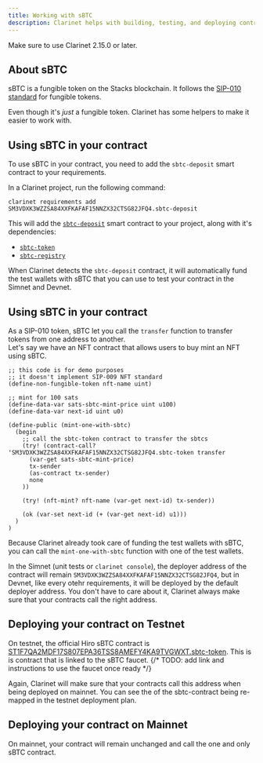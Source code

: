 ```yaml
---
title: Working with sBTC
description: Clarinet helps with building, testing, and deploying contracts that use sBTC.
---
```


Make sure to use Clarinet 2.15.0 or later.

## About sBTC

sBTC is a fungible token on the Stacks blockchain. It follows the
[SIP-010 standard](https://github.com/stacksgov/sips/blob/main/sips/sip-010/sip-010-fungible-token-standard.md)
for fungible tokens.

Even though it's *just* a fungible token. Clarinet has some helpers to make it easier to work with.

## Using sBTC in your contract

To use sBTC in your contract, you need to add the `sbtc-deposit` smart contract to your requirements.

In a Clarinet project, run the following command:

```terminal
clarinet requirements add SM3VDXK3WZZSA84XXFKAFAF15NNZX32CTSG82JFQ4.sbtc-deposit
```

This will add the [`sbtc-deposit`](https://explorer.hiro.so/txid/SM3VDXK3WZZSA84XXFKAFAF15NNZX32CTSG82JFQ4.sbtc-deposit)
smart contract to your project, along with it's dependencies:
- [`sbtc-token`](https://explorer.hiro.so/txid/SM3VDXK3WZZSA84XXFKAFAF15NNZX32CTSG82JFQ4.sbtc-token)
- [`sbtc-registry`](https://explorer.hiro.so/txid/SM3VDXK3WZZSA84XXFKAFAF15NNZX32CTSG82JFQ4.sbtc-registry)

When Clarinet detects the `sbtc-deposit` contract, it will automatically fund the test wallets with 
sBTC that you can use to test your contract in the Simnet and Devnet.

## Using sBTC in your contract

As a SIP-010 token, sBTC let you call the `transfer` function to transfer tokens from one address to another.  
Let's say we have an NFT contract that allows users to buy mint an NFT using sBTC.  


```clarinet
;; this code is for demo purposes
;; it doesn't implement SIP-009 NFT standard
(define-non-fungible-token nft-name uint)

;; mint for 100 sats
(define-data-var sats-sbtc-mint-price uint u100)
(define-data-var next-id uint u0)

(define-public (mint-one-with-sbtc)
  (begin
    ;; call the sbtc-token contract to transfer the sbtcs
    (try! (contract-call? 'SM3VDXK3WZZSA84XXFKAFAF15NNZX32CTSG82JFQ4.sbtc-token transfer
      (var-get sats-sbtc-mint-price)
      tx-sender
      (as-contract tx-sender)
      none
    ))

    (try! (nft-mint? nft-name (var-get next-id) tx-sender))

    (ok (var-set next-id (+ (var-get next-id) u1)))
  )
)
```

Because Clarinet already took care of funding the test wallets with sBTC, you can call the
`mint-one-with-sbtc` function with one of the test wallets.

In the Simnet (unit tests or `clarinet console`), the deployer address of the contract will remain
`SM3VDXK3WZZSA84XXFKAFAF15NNZX32CTSG82JFQ4`, but in Devnet, like every otehr requirements, it will
be deployed by the default deployer address. You don't have to care about it, Clarinet always make
sure that your contracts call the right address.

## Deploying your contract on Testnet

On testnet, the official Hiro sBTC contract is
[ST1F7QA2MDF17S807EPA36TSS8AMEFY4KA9TVGWXT.sbtc-token](https://explorer.hiro.so/txid/ST1F7QA2MDF17S807EPA36TSS8AMEFY4KA9TVGWXT.sbtc-token?chain=testnet).
This is is contract that is linked to the sBTC faucet.
{/* TODO: add link and instructions to use the faucet once ready */}

Again, Clarinet will make sure that your contracts call this address when being deployed on mainnet.
You can see the of the sbtc-contract being re-mapped in the testnet deployment plan.

## Deploying your contract on Mainnet

On mainnet, your contract will remain unchanged and call the one and only sBTC contract.
